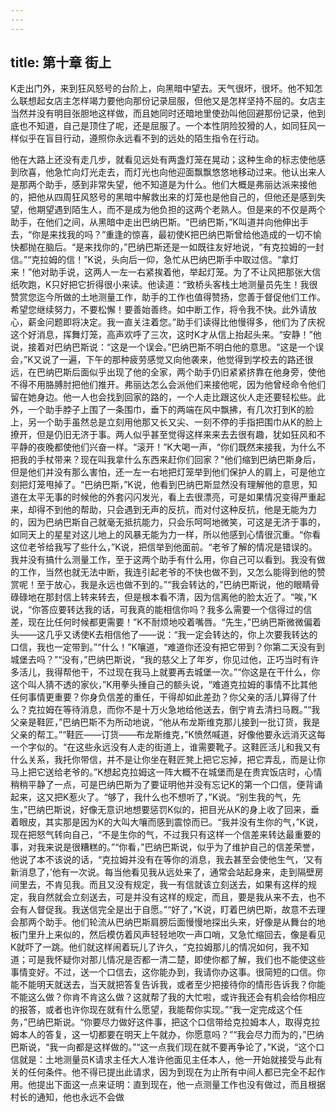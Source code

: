 ```yaml
---
---
---
```

title: 第十章 街上
---




K走出门外，来到狂风怒号的台阶上，向黑暗中望去。天气很坏，很坏。他不知怎么联想起女店主怎样竭力要他向那份记录屈服，但他又是怎样坚持不屈的。女店主当然并没有明目张胆地这样做，而且她同时还暗地里使劲叫他回避那份记录，他到底也不知道，自己是顶住了呢，还是屈服了。一个本性阴险狡猾的人，如同狂风一样似乎在盲目行动，遵照你永远看不到的远处的陌生指令在行动。

他在大路上还没有走几步，就看见远处有两盏灯笼在晃动；这种生命的标志使他感到欣喜，他急忙向灯光走去，而灯光也向他迎面飘飘悠悠地移动过来。他认出来人是那两个助手，感到非常失望，他不知道是为什么。他们大概是弗丽达派来接他的，把他从四周狂风怒号的黑暗中解救出来的灯笼也是他自己的，但他还是感到失望，他期望遇到陌生人，而不是成为他负担的这两个老熟人。但是来的不仅是两个助手，在他们之间，从黑暗中走出巴纳巴斯。“巴纳巴斯，”K叫道并向他伸出手去，“你是来找我的吗？”重逢的惊喜，最初使K把巴纳巴斯曾给他造成的一切不愉快都抛在脑后。“是来找你的，”巴纳巴斯还是一如既往友好地说，“有克拉姆的一封信。”“克拉姆的信！”K说，头向后一仰，急忙从巴纳巴斯手中取过信。“拿灯来！”他对助手说，这两人一左一右紧挨着他，举起灯笼。为了不让风把那张大信纸吹跑，K只好把它折得很小来读。他读道：“致桥头客栈土地测量员先生！我很赞赏您迄今所做的土地测量工作，助手的工作也值得赞扬，您善于督促他们工作。希望您继续努力，不要松懈！要善始善终。如中断工作，将令我不快。此外请放心，薪金问题即将决定。我一直关注着您。”助手们读得比他慢得多，他们为了庆祝这个好消息，挥舞灯笼，高声欢呼了三次，这时K才从信上抬起头来。“安静！”他说，接着对巴纳巴斯说：“这是一个误会。”巴纳巴斯不明白他的意思。“这是一个误会，”K又说了一遍，下午的那种疲劳感觉又向他袭来，他觉得到学校去的路还很远，在巴纳巴斯后面似乎出现了他的全家，两个助手仍旧紧紧挤靠在他身旁，使他不得不用胳膊肘把他们推开。弗丽达怎么会派他们来接他呢，因为他曾经命令他们留在她身边。他一人也会找到回家的路的，一个人走比跟这伙人走还要轻松些。此外，一个助手脖子上围了一条围巾，垂下的两端在风中飘拂，有几次打到K的脸上，另一个助手虽然总是立刻用他那又长又尖、一刻不停的手指把围巾从K的脸上撩开，但是仍旧无济于事。两人似乎甚至觉得这样来来去去很有趣，犹如狂风和不平静的夜晚都使他们兴奋一样。“滚开！”K大喝一声，“你们既然来接我，为什么不把我的手杖带来？现在叫我拿什么东西来赶你们回家？”他们缩到巴纳巴斯身后，但是他们并没有那么害怕，还一左一右地把灯笼举到他们保护人的肩上，可是他立刻把灯笼甩掉了。“巴纳巴斯，”K说，他看到巴纳巴斯显然没有理解他的意思，知道在太平无事的时候他的外套闪闪发光，看上去很漂亮，可是如果情况变得严重起来，却得不到他的帮助，只会遇到无声的反抗，而对付这种反抗，他是无能为力的，因为巴纳巴斯自己就毫无抵抗能力，只会乐呵呵地微笑，可这是无济于事的，如同天上的星星对这儿地上的风暴无能为力一样，所以他感到心情很沉重。“你看这位老爷给我写了些什么，”K说，把信举到他面前。“老爷了解的情况是错误的。我并没有搞什么测量工作，至于这两个助手有什么用，你自己可以看到。我没有做的工作，当然也就无法中断，我连引起老爷的不快也做不到，又怎么能得到他的赞赏呢！至于放心，我是永远也做不到的。”“我会转达的，”巴纳巴斯说，他的眼睛骨碌碌地在那封信上转来转去，但是根本看不清，因为信离他的脸太近了。“唉，”K说，“你答应要转达我的话，可我真的能相信你吗？我多么需要一个信得过的信差，现在比任何时候都更需要！”K不耐烦地咬着嘴唇。“先生，”巴纳巴斯微微偏着头——这几乎又诱使K去相信他了——说：“我一定会转达的，你上次要我转达的口信，我也一定带到。”“什么！”K嚷道，“难道你还没有把它带到？你第二天没有到城堡去吗？”“没有，”巴纳巴斯说，“我的慈父上了年岁，你见过他，正巧当时有许多活儿，我得帮他干，不过现在我马上就要再去城堡一次。”“你这是在干什么，你这个叫人猜不透的家伙，”K用拳头捶自己的额头说，“难道克拉姆的事情不比其他任何事情更重要？你身负信差的重任，干得却如此差劲？你父亲的活儿算得了什么？克拉姆在等待消息，而你不是十万火急地给他送去，倒宁肯去清扫马厩。”“我父亲是鞋匠，”巴纳巴斯不为所动地说，“他从布龙斯维克那儿接到一批订货，我是父亲的帮工。”“鞋匠——订货——布龙斯维克，”K愤然喊道，好像他要永远消灭这每一个字似的。“在这些永远没有人走的街道上，谁需要靴子。这鞋匠活儿和我又有什么关系，我托你带信，并不是让你坐在鞋匠凳上把它忘掉，把它弄乱，而是让你马上把它送给老爷的。”K想起克拉姆这一阵大概不在城堡而是在贵宾饭店时，心情稍稍平静了一点，可是巴纳巴斯为了要证明他并没有忘记K的第一个口信，便背诵起来，这又把K惹火了。“够了，我什么也不想听了，”K说。“别生我的气，先生，”巴纳巴斯说，好像无意识地想要惩罚K似的，把目光从K的身上收了回来，垂着眼皮，其实那是因为K的大叫大嚷而感到震惊而已。“我并没有生你的气，”K说，现在把怒气转向自己，“不是生你的气，不过我只有这样一个信差来转达最重要的事，对我来说是很糟糕的。”“你看，”巴纳巴斯说，似乎为了维护自己的信差荣誉，他说了本不该说的话，“克拉姆并没有在等你的消息，我去甚至会使他生气，‘又有新消息了，’他有一次说。每当他看见我从远处来了，通常会站起身来，走到隔壁房间里去，不肯见我。而且又没有规定，我一有信就该立刻送去，如果有这样的规定，我自然就会立刻送去，可是并没有这样的规定，而且，要是我从来不去，也不会有人督促我。我送信完全是出于自愿。”“好了，”K说，盯着巴纳巴斯，故意不去理会那两个助手。他们轮流从巴纳巴斯肩膀后面慢慢地探出头来，好像是从舞台的地板门里升上来似的，然后模仿着风声轻轻地吹一声口哨，又急忙缩回去，像是看见K就吓了一跳。他们就这样闹着玩儿了许久，“克拉姆那儿的情况如何，我不知道；可是我怀疑你对那儿情况是否都一清二楚，即使你都了解，我们也不能使这些事情变好。不过，送一个口信去，这你能办到，我请你办这事。很简短的口信。你能不能明天就送去，当天就把答复告诉我，或者至少把接待你的情形告诉我？你能不能这么做？你肯不肯这么做？这就帮了我的大忙啦，或许我还会有机会给你相应的报答，或者也许你现在就有什么愿望，我能帮你实现。”“我一定完成这个任务，”巴纳巴斯说。“你要尽力做好这件事，把这个口信带给克拉姆本人，取得克拉姆本人的答复，这一切都要在明天上午就办，你愿意吗？”“我会尽力而为的，”巴纳巴斯说，“我一向都是这样做的。”“这一点我们现在就不要再争论了，”K说，“这个口信就是：土地测量员K请求主任大人准许他面见主任本人，他一开始就接受与此有关的任何条件。他不得已提出此请求，因为到现在为止所有中间人都已完全不起作用。他提出下面这一点来证明：直到现在，他一点测量工作也没有做过，而且根据村长的通知，他也永远不会做